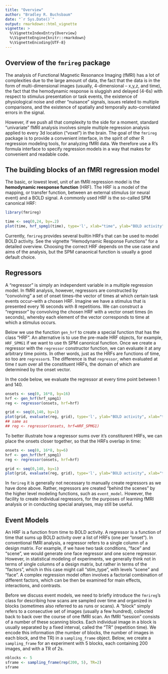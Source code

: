 ```yaml
---
title: "Overview"
author: "Bradley R. Buchsbaum"
date: "`r Sys.Date()`"
output: rmarkdown::html_vignette
vignette: >
  %\VignetteIndexEntry{Overview}
  %\VignetteEngine{knitr::rmarkdown}
  %\VignetteEncoding{UTF-8}
---
```



## Overview of the `fmrireg` package

The analysis of Functional Magnetic Resonance Imaging (fMRI) has a lot of complexities due to the large amount of data, the fact that the data is in the form of multi-dimensional images (usually, 4-dimensional -- x,y,z, and time), the fact that the hemodynamic response is sluggish and delayed (4-6s) with respect to stimulus presentation or task events, the existence of physiological noise and other "nuisance" signals, issues related to multiple comparisons, and the existence of spatially and temporally auto-correlated errors in the signal.

However, if we push all that complexity to the side for a moment, standard "univariate" fMRI analysis involves simple multiple regression analysis applied to every 3d location ("voxel") in the brain. The goal of the `fmrireg` package is to provide a convenient interface, in the spirit of other R regression modeling tools, for analyzing fMRI data. We therefore use a R's formula interface to specify regression models in a way that makes for convenient and readable code.

## The building blocks of an fMRI regression model

The basic, or lowest level, unit of an fMRI regression model is the **hemodynamic reesponse function** (HRF). The HRF is a model of the mapping, or transfer function, between an external stimulus (or neural event) and a BOLD signal. A commonly used HRF is the so-called SPM canonical HRF:


```r
library(fmrireg)
```

```r

time <- seq(0,24, by=.2)
plot(time, hrf_spmg1(time), type='l', xlab="time", ylab="BOLD activity")

```

Currently, `fmrireg` provides several builtin HRFs that can be used to model BOLD activity. See the vignette "Hemodynamic Response Functions" for a detailed overview. Choosing the correct HRF depends on the use case and aims of the analysis, but the SPM canaonical function is usually a good default choice.

## Regressors

A "regressor" is simply an independent variable in a multiple regression model. In fMRI analysis, however, regressors are constructed by "convolving" a set of onset times--the vector of times at which certain task events occur--with a chosen HRF. Imagine we have a stimulus that is presented every 16 seconds with 8 repetitions. We can construct a "regressor" by convolving the chosen HRF with a vector onset times (in seconds), whereby each element of the vector corresponds to time at which a stimulus occurs.

Below we use the function `gen_hrf` to create a special function that has the class "HRF". An alternative is to use the pre-made HRF objects, for example, `HRF_SPMG1` if we want to use th SPM canonical function. Once we create a regressor with the `regressor` constructor function, we can evaluate it at any arbitrary time points. In other words, just as the HRFs are functions of time, so too are `regressor`s. The difference is that `regressor`, when evaluated at time *t* sum over all the constituent HRFs, the domain of which are determined by the onset vector.

In the code below, we evaluate the regressor at every time point between 1 and 140.

```r

onsets <- seq(0, 16*8, by=16)
hrf <- gen_hrf(hrf_spmg1)
reg <- regressor(onsets, hrf=hrf)

grid <- seq(0,140, by=1)
plot(grid, evaluate(reg, grid), type='l', ylab="BOLD activity", xlab="time", main="ISI = 16")
## same as
## reg <- regressor(onsets, hrf=HRF_SPMG1)

```

To better illustrate how a regressor sums over it's constiturent HRFs, we can place the onsets closer together, so that the HRFs overlap in time:

```r

onsets <- seq(0, 16*8, by=6)
hrf <- gen_hrf(hrf_spmg1)
reg <- regressor(onsets, hrf=hrf)

grid <- seq(0,140, by=1)
plot(grid, evaluate(reg, grid), type='l', ylab="BOLD activity", xlab="time", main="ISI = 6")


```

In `fmrireg` it is generally not necessary to manually create regressors as we have done above. Rather, regressors are created "behind the scenes" by the higher level modeling functions, such as `event_model`. However, the facility to create individual regressors, for the purposes of learning fMRI analysis or in conducting special analyses, may still be useful.

## Event Models

An HRF is a function from time to BOLD activity. A regressor is a function of time that sums up BOLD activity over a list of HRFs (one per "onset"). In conventional fMRI analysis, a regressor refers to a single column of a design matrix. For example, if we have two task conditions, "face" and "scene", we would generate one face regressor and one scene regressor. However, in statistical modeling of experiments, we generally think not in terms of single columns of a design matrix, but rather in terms of the "factors", which in this case might call "stim_type", with levels "scene" and "face". A complex regression model often involves a factorial combination of different factors, which can be then be examined for main effects, interactions, and contrasts.

Before we discuss event models, we need to briefly introduce the `fmrireg`'s class for describing how scans are sampled over time and organized in blocks (sometimes also referred to as runs or scans). A "block" simply refers to a consecutive set of images (usually a few hundred), collected back to back over the course of one fMRI scan. An fMRI "session" consists of a number of these scanning blocks. Each individual image in a block is usually separated by a fixed interval, called the "TR" (repetition time). We encode this information (the number of blocks, the number of images in each block, and the TR) in a `sampling_frame` object. Below, we create a `sampling_frame` for an experiment with 5 blocks, each containing 200 images, and with a TR of 2s.

```r

nblocks <- 5
sframe <- sampling_frame(rep(200, 5), TR=2)
sframe

```



















